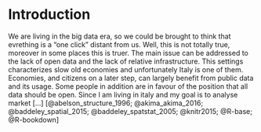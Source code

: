 # Introduction {#intro}

<!--  You can label chapter and section titles using `{#label}` after them, e.g., we can reference Chapter \@ref(intro). If you do not manually label them, there will be automatic labels anyway, e.g., Chapter \@ref(methods).-->

We are living in the big data era, so we could be brought to think that evrething is a "one click" distant from us. Well, this is not totally true, moreover in some places this is truer. The main issue can be addressed to the lack of open data and the lack of relative infrastructure. This settings characterizes slow old economies and unfortunately Italy is one of them. Economies, and  citizens on a later step, can largely benefit from public data and its usage. Some people in addition are in favour of the position that all data should be open.
Since I am living in italy and my goal is to analyse market [...] [@abelson_structure_1996; @akima_akima_2016; @baddeley_spatial_2015; @baddeley_spatstat_2005; @knitr2015; @R-base; @R-bookdown]
